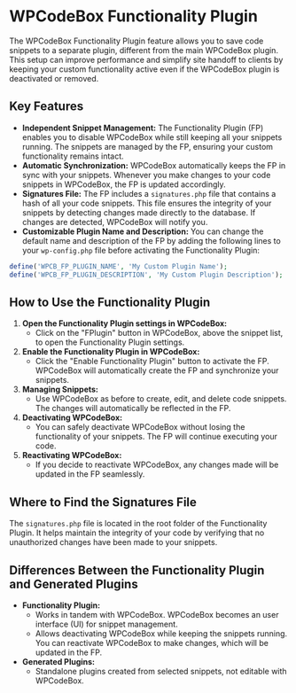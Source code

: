 WPCodeBox Functionality Plugin
==============================

The WPCodeBox Functionality Plugin feature allows you to save code snippets to a separate plugin, different from the main WPCodeBox plugin. This setup can improve performance and simplify site handoff to clients by keeping your custom functionality active even if the WPCodeBox plugin is deactivated or removed.

Key Features
------------

-   **Independent Snippet Management:** The Functionality Plugin (FP) enables you to disable WPCodeBox while still keeping all your snippets running. The snippets are managed by the FP, ensuring your custom functionality remains intact.
-   **Automatic Synchronization:** WPCodeBox automatically keeps the FP in sync with your snippets. Whenever you make changes to your code snippets in WPCodeBox, the FP is updated accordingly.
-   **Signatures File:** The FP includes a `signatures.php` file that contains a hash of all your code snippets. This file ensures the integrity of your snippets by detecting changes made directly to the database. If changes are detected, WPCodeBox will notify you.
-   **Customizable Plugin Name and Description:** You can change the default name and description of the FP by adding the following lines to your `wp-config.php` file before activating the Functionality Plugin:

```php
define('WPCB_FP_PLUGIN_NAME', 'My Custom Plugin Name');
define('WPCB_FP_PLUGIN_DESCRIPTION', 'My Custom Plugin Description');
```

How to Use the Functionality Plugin
-----------------------------------

1.  **Open the Functionality Plugin settings in WPCodeBox:**
    - Click on the "FPlugin" button in WPCodeBox, above the snippet list, to open the Functionality Plugin settings.
2. **Enable the Functionality Plugin in WPCodeBox:**
    - Click the "Enable Functionality Plugin" button to activate the FP. WPCodeBox will automatically create the FP and synchronize your snippets.
3. **Managing Snippets:**
   - Use WPCodeBox as before to create, edit, and delete code snippets. The changes will automatically be reflected in the FP.
4. **Deactivating WPCodeBox:**
   - You can safely deactivate WPCodeBox without losing the functionality of your snippets. The FP will continue executing your code.
5. **Reactivating WPCodeBox:**
   - If you decide to reactivate WPCodeBox, any changes made will be updated in the FP seamlessly.

Where to Find the Signatures File
---------------------------------

The `signatures.php` file is located in the root folder of the Functionality Plugin. It helps maintain the integrity of your code by verifying that no unauthorized changes have been made to your snippets.


Differences Between the Functionality Plugin and Generated Plugins
------------------------------------------------------------------

-   **Functionality Plugin:**
    -   Works in tandem with WPCodeBox. WPCodeBox becomes an user interface (UI) for snippet management.
    -   Allows deactivating WPCodeBox while keeping the snippets running. You can reactivate WPCodeBox to make changes, which will be updated in the FP.
-   **Generated Plugins:**
    -   Standalone plugins created from selected snippets, not editable with WPCodeBox.